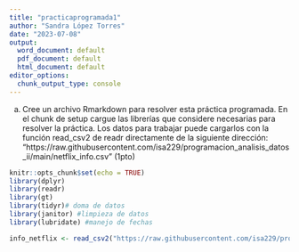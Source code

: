 ```yaml
---
title: "practicaprogramada1"
author: "Sandra López Torres"
date: "2023-07-08"
output:
  word_document: default
  pdf_document: default
  html_document: default
editor_options:
  chunk_output_type: console
---
```


a. Cree un archivo Rmarkdown para resolver esta práctica programada. En el chunk de setup cargue las librerías que considere necesarias para resolver la práctica. Los datos para trabajar puede cargarlos con
la función read_csv2 de readr directamente de la siguiente dirección: “https://raw.githubusercontent.com/isa229/programacion_analisis_datos_ii/main/netflix_info.csv” (1pto)

```r
knitr::opts_chunk$set(echo = TRUE)
library(dplyr)
library(readr)
library(gt)
library(tidyr)# doma de datos
library(janitor) #limpieza de datos
library(lubridate) #manejo de fechas
```

```r
info_netflix <- read_csv2("https://raw.githubusercontent.com/isa229/programacion_analisis_datos_ii/main/netflix_info.csv")
```

